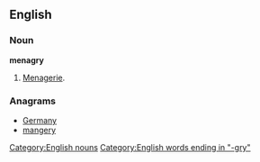 ==English==

===Noun===
'''menagry'''

# {{context|dated|lang=en}} [[menagerie|Menagerie]].

===Anagrams===
* [[Germany#English|Germany]]
* [[mangery#English|mangery]]

[[Category:English nouns]]
[[Category:English words ending in "-gry"]]